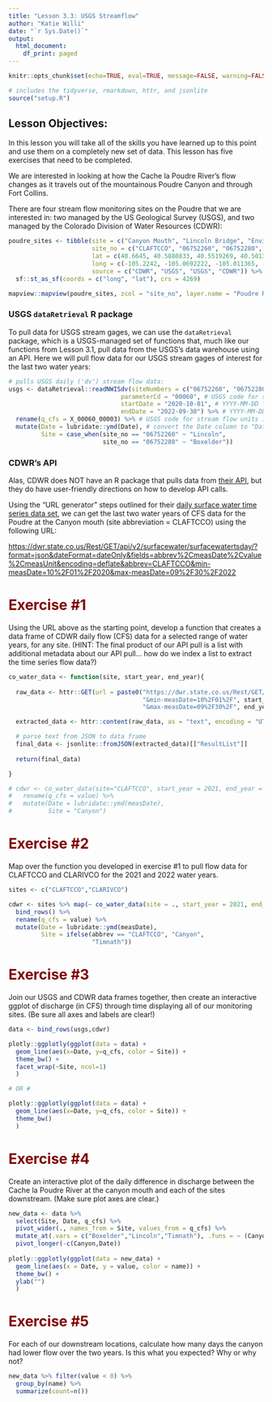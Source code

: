 ```yaml
---
title: "Lesson 3.3: USGS Streamflow"
author: "Katie Willi"
date: "`r Sys.Date()`"
output: 
  html_document:
    df_print: paged
---
```


```r
knitr::opts_chunk$set(echo=TRUE, eval=TRUE, message=FALSE, warning=FALSE, rows.print=5, fig.width=9)

# includes the tidyverse, rmarkdown, httr, and jsonlite
source("setup.R") 
```

## Lesson Objectives:

In this lesson you will take all of the skills you have learned up to this point and use them on a completely new set of data. This lesson has five exercises that need to be completed.

We are interested in looking at how the Cache la Poudre River's flow changes as it travels out of the mountainous Poudre Canyon and through Fort Collins.

There are four stream flow monitoring sites on the Poudre that we are interested in: two managed by the US Geological Survey (USGS), and two managed by the Colorado Division of Water Resources (CDWR):

```r
poudre_sites <- tibble(site = c("Canyon Mouth", "Lincoln Bridge", "Environmental Learning Center", "Below Fossil Creek Reservoir"),
                       site_no = c("CLAFTCCO", "06752260", "06752280", "CLARIVCO"),
                       lat = c(40.6645, 40.5880833, 40.5519269, 40.5013),
                       long = c(-105.2242, -105.0692222, -105.011365, -104.967),
                       source = c("CDWR", "USGS", "USGS", "CDWR")) %>%
  sf::st_as_sf(coords = c("long", "lat"), crs = 4269)

mapview::mapview(poudre_sites, zcol = "site_no", layer.name = "Poudre River Monitoring")
```

### USGS `dataRetrieval` R package

To pull data for USGS stream gages, we can use the `dataRetrieval` package, which is a USGS-managed set of functions that, much like our functions from Lesson 3.1, pull data from the USGS's data warehouse using an API. Here we will pull flow data for our USGS stream gages of interest for the last two water years:

```r
# pulls USGS daily ('dv') stream flow data:
usgs <- dataRetrieval::readNWISdv(siteNumbers = c("06752260", "06752280"), # USGS site code for the Poudre River at the Lincoln Bridge and the ELC
                               parameterCd = "00060", # USGS code for stream flow
                               startDate = "2020-10-01", # YYYY-MM-DD formatting
                               endDate = "2022-09-30") %>% # YYYY-MM-DD formatting
  rename(q_cfs = X_00060_00003) %>% # USGS code for stream flow units in cubic feet per second (CFS)
  mutate(Date = lubridate::ymd(Date), # convert the Date column to "Date" formatting using the `lubridate` package
         Site = case_when(site_no == "06752260" ~ "Lincoln", 
                          site_no == "06752280" ~ "Boxelder"))
```

### CDWR's API

Alas, CDWR does NOT have an R package that pulls data from [their API](https://dwr.state.co.us/Rest/GET/Help#Datasets&#SurfaceWaterController&#gettingstarted&#jsonxml), but they do have user-friendly directions on how to develop API calls.

Using the "URL generator" steps outlined for their [daily surface water time series data set](https://dwr.state.co.us/Rest/GET/Help/SurfaceWaterTSDayGenerator), we can get the last two water years of CFS data for the Poudre at the Canyon mouth (site abbreviation = CLAFTCCO) using the following URL:

[https://dwr.state.co.us/Rest/GET/api/v2/surfacewater/surfacewatertsday/?format=json&dateFormat=dateOnly&fields=abbrev%2CmeasDate%2Cvalue%2CmeasUnit&encoding=deflate&abbrev=CLAFTCCO&min-measDate=10%2F01%2F2020&max-measDate=09%2F30%2F2022](https://dwr.state.co.us/Rest/GET/api/v2/surfacewater/surfacewatertsday/?format=json&dateFormat=dateOnly&fields=abbrev%2CmeasDate%2Cvalue%2CmeasUnit&encoding=deflate&abbrev=CLAFTCCO&min-measDate=10%2F01%2F2020&max-measDate=09%2F30%2F2022)

# Exercise #1 {style="color: maroon"}

Using the URL above as the starting point, develop a function that creates a data frame of CDWR daily flow (CFS) data for a selected range of water years, for any site. (HINT: The final product of our API pull is a list with additional metadata about our API pull... how do we index a list to extract the time series flow data?)

```r
co_water_data <- function(site, start_year, end_year){
  
  raw_data <- httr::GET(url = paste0("https://dwr.state.co.us/Rest/GET/api/v2/surfacewater/surfacewatertsday/?format=json&dateFormat=dateOnly&fields=abbrev%2CmeasDate%2Cvalue%2CmeasUnit&encoding=deflate&abbrev=",site,
                                     "&min-measDate=10%2F01%2F", start_year - 1,
                                     "&max-measDate=09%2F30%2F", end_year))

  extracted_data <- httr::content(raw_data, as = "text", encoding = "UTF-8") 

  # parse text from JSON to data frame
  final_data <- jsonlite::fromJSON(extracted_data)[["ResultList"]]
  
  return(final_data)

}

# cdwr <- co_water_data(site="CLAFTCCO", start_year = 2021, end_year = 2022) %>%
#   rename(q_cfs = value) %>%
#   mutate(Date = lubridate::ymd(measDate),
#          Site = "Canyon")
```

# Exercise #2 {style="color: maroon"}

Map over the function you developed in exercise #1 to pull flow data for CLAFTCCO and CLARIVCO for the 2021 and 2022 water years.

```r
sites <- c("CLAFTCCO","CLARIVCO")

cdwr <- sites %>% map(~ co_water_data(site = ., start_year = 2021, end_year = 2022)) %>%
  bind_rows() %>%
  rename(q_cfs = value) %>%
  mutate(Date = lubridate::ymd(measDate),
         Site = ifelse(abbrev == "CLAFTCCO", "Canyon",
                       "Timnath"))
```

# Exercise #3 {style="color: maroon"}

Join our USGS and CDWR data frames together, then create an interactive ggplot of discharge (in CFS) through time displaying all of our monitoring sites. (Be sure all axes and labels are clear!)

```r
data <- bind_rows(usgs,cdwr)

plotly::ggplotly(ggplot(data = data) +
  geom_line(aes(x=Date, y=q_cfs, color = Site)) +
  theme_bw() +
  facet_wrap(~Site, ncol=1)
  )

# OR #

plotly::ggplotly(ggplot(data = data) +
  geom_line(aes(x=Date, y=q_cfs, color = Site)) +
  theme_bw()
  )

```

# Exercise #4 {style="color: maroon"}

Create an interactive plot of the daily difference in discharge between the Cache la Poudre River at the canyon mouth and each of the sites downstream. (Make sure plot axes are clear.)

```r
new_data <- data %>%
  select(Site, Date, q_cfs) %>%
  pivot_wider(., names_from = Site, values_from = q_cfs) %>%
  mutate_at(.vars = c("Boxelder","Lincoln","Timnath"), .funs = ~ (Canyon - .)) %>%
  pivot_longer(-c(Canyon,Date))
  
plotly::ggplotly(ggplot(data = new_data) +
  geom_line(aes(x = Date, y = value, color = name)) +
  theme_bw() +
  ylab("")
  )
```

# Exercise #5 {style="color: maroon"}

For each of our downstream locations, calculate how many days the canyon had lower flow over the two years. Is this what you expected? Why or why not? 

```r
new_data %>% filter(value < 0) %>%
  group_by(name) %>%
  summarize(count=n())
```
